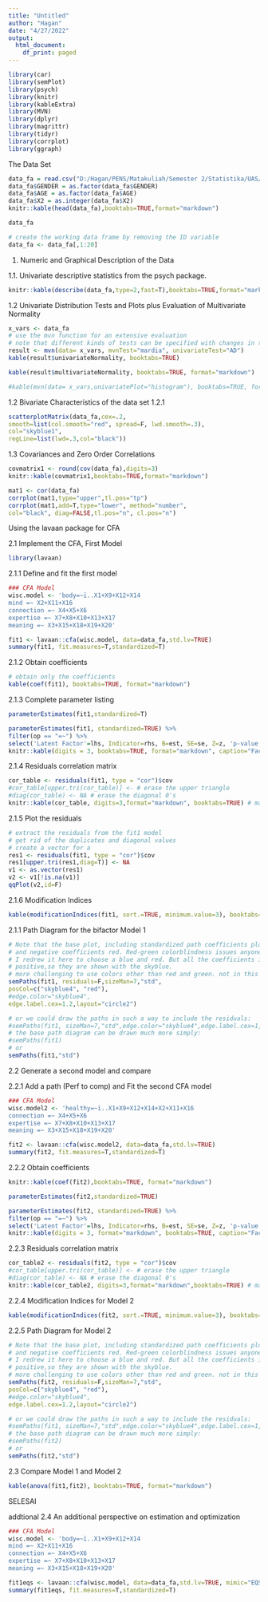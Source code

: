 ---
title: "Untitled"
author: "Hagan"
date: "4/27/2022"
output:
  html_document:
    df_print: paged
---



```{r}
library(car)
library(semPlot)
library(psych)
library(knitr)
library(kableExtra)
library(MVN)
library(dplyr)
library(magrittr)
library(tidyr)
library(corrplot)
library(ggraph)

```


The Data Set

```{r}
data_fa = read.csv("D:/Hagan/PENS/Matakuliah/Semester 2/Statistika/UAS/data_fa percobaan.csv", header = TRUE, sep = ';')
data_fa$GENDER = as.factor(data_fa$GENDER)
data_fa$AGE = as.factor(data_fa$AGE)
data_fa$X2 = as.integer(data_fa$X2)
knitr::kable(head(data_fa),booktabs=TRUE,format="markdown")

```

```{r}
data_fa
```

```{r}
# create the working data frame by removing the ID variable
data_fa <- data_fa[,1:20]

```

1. Numeric and Graphical Description of the Data

1.1. Univariate descriptive statistics from the psych package.

```{r}
knitr::kable(describe(data_fa,type=2,fast=T),booktabs=TRUE,format="markdown")
```

1.2 Univariate Distribution Tests and Plots plus Evaluation of Multivariate
Normality

```{r}
x_vars <- data_fa
# use the mvn function for an extensive evaluation
# note that different kinds of tests can be specified with changes in the arguments
result <- mvn(data= x_vars, mvnTest="mardia", univariateTest="AD")
kable(result$univariateNormality, booktabs=TRUE)

```



```{r}
kable(result$multivariateNormality, booktabs=TRUE, format="markdown")

```



```{r}
#kable(mvn(data= x_vars,univariatePlot="histogram"), booktabs=TRUE, format="markdown")
```
1.2  Bivariate Characteristics of the data set
1.2.1

```{r}
scatterplotMatrix(data_fa,cex=.2,
smooth=list(col.smooth="red", spread=F, lwd.smooth=.3),
col="skyblue1",
regLine=list(lwd=.3,col="black"))
```

1.3 Covariances and Zero Order Correlations

```{r}
covmatrix1 <- round(cov(data_fa),digits=3)
knitr::kable(covmatrix1,booktabs=TRUE,format="markdown")
```
```{r}
mat1 <- cor(data_fa)
corrplot(mat1,type="upper",tl.pos="tp")
corrplot(mat1,add=T,type="lower", method="number",
col="black", diag=FALSE,tl.pos="n", cl.pos="n")
```

Using the lavaan package for CFA

2.1 Implement the CFA, First Model

```{r}
library(lavaan)
```

2.1.1 Define and fit the first model

```{r}
### CFA Model
wisc.model <- 'body=~ï..X1+X9+X12+X14
mind =~ X2+X11+X16
connection =~ X4+X5+X6
expertise =~ X7+X8+X10+X13+X17
meaning =~ X3+X15+X18+X19+X20'
```


```{r}
fit1 <- lavaan::cfa(wisc.model, data=data_fa,std.lv=TRUE)
summary(fit1, fit.measures=T,standardized=T)

```
2.1.2 Obtain coefficients


```{r}
# obtain only the coefficients
kable(coef(fit1), booktabs=TRUE, format="markdown")

```
2.1.3 Complete parameter listing

```{r}
parameterEstimates(fit1,standardized=T)

```


```{r}
parameterEstimates(fit1, standardized=TRUE) %>%
filter(op == "=~") %>%
select('Latent Factor'=lhs, Indicator=rhs, B=est, SE=se, Z=z, 'p-value'=pvalue, Beta=std.all) %>%
knitr::kable(digits = 3, booktabs=TRUE, format="markdown", caption="Factor Loadings")

```
2.1.4 Residuals correlation matrix

```{r}
cor_table <- residuals(fit1, type = "cor")$cov
#cor_table[upper.tri(cor_table)] <- # erase the upper triangle
#diag(cor_table) <- NA # erase the diagonal 0's
knitr::kable(cor_table, digits=3,format="markdown", booktabs=TRUE) # makes a nice table and rounds ever
```
2.1.5 Plot the residuals


```{r}
# extract the residuals from the fit1 model
# get rid of the duplicates and diagonal values
# create a vector for a
res1 <- residuals(fit1, type = "cor")$cov
res1[upper.tri(res1,diag=T)] <- NA
v1 <- as.vector(res1)
v2 <- v1[!is.na(v1)]
qqPlot(v2,id=F)
```

2.1.6 Modification Indices

```{r}
kable(modificationIndices(fit1, sort.=TRUE, minimum.value=3), booktabs=TRUE, format="markdown")

```
2.1.1 Path Diagram for the bifactor Model 1


```{r}
# Note that the base plot, including standardized path coefficients plots positive coefficients green
# and negative coefficients red. Red-green colorblindness issues anyone?
# I redrew it here to choose a blue and red. But all the coefficients in this example are
# positive,so they are shown with the skyblue.
# more challenging to use colors other than red and green. not in this doc
semPaths(fit1, residuals=F,sizeMan=7,"std",
posCol=c("skyblue4", "red"),
#edge.color="skyblue4",
edge.label.cex=1.2,layout="circle2")

```


```{r}
# or we could draw the paths in such a way to include the residuals:
#semPaths(fit1, sizeMan=7,"std",edge.color="skyblue4",edge.label.cex=1,layout="circle2")
# the base path diagram can be drawn much more simply:
#semPaths(fit1)
# or
semPaths(fit1,"std")
```

2.2 Generate a second model and compare

2.2.1 Add a path (Perf to comp) and Fit the second CFA model


```{r}
### CFA Model
wisc.model2 <- 'healthy=~ï..X1+X9+X12+X14+X2+X11+X16
connection =~ X4+X5+X6
expertise =~ X7+X8+X10+X13+X17
meaning =~ X3+X15+X18+X19+X20'

```


```{r}
fit2 <- lavaan::cfa(wisc.model2, data=data_fa,std.lv=TRUE)
summary(fit2, fit.measures=T,standardized=T)

```

2.2.2 Obtain coefficients

```{r}
knitr::kable(coef(fit2),booktabs=TRUE, format="markdown")
```


```{r}
parameterEstimates(fit2,standardized=TRUE)

```


```{r}
parameterEstimates(fit2, standardized=TRUE) %>%
filter(op == "=~") %>%
select('Latent Factor'=lhs, Indicator=rhs, B=est, SE=se, Z=z, 'p-value'=pvalue, Beta=std.all) %>%
knitr::kable(digits = 3, format="markdown", booktabs=TRUE, caption="Factor Loadings")
```
2.2.3 Residuals correlation matrix

```{r}
cor_table2 <- residuals(fit2, type = "cor")$cov
#cor_table[upper.tri(cor_table)] <- # erase the upper triangle
#diag(cor_table) <- NA # erase the diagonal 0's
knitr::kable(cor_table2, digits=3,format="markdown",booktabs=TRUE) # makes a nice table and rounds ever
```
2.2.4 Modification Indices for Model 2

```{r}
kable(modificationIndices(fit2, sort.=TRUE, minimum.value=3), booktabs=TRUE, format="markdown")

```

2.2.5 Path Diagram for Model 2
```{r}
# Note that the base plot, including standardized path coefficients plots positive coefficients green
# and negative coefficients red. Red-green colorblindness issues anyone?
# I redrew it here to choose a blue and red. But all the coefficients in this example are
# positive,so they are shown with the skyblue.
# more challenging to use colors other than red and green. not in this doc
semPaths(fit2, residuals=F,sizeMan=7,"std",
posCol=c("skyblue4", "red"),
#edge.color="skyblue4",
edge.label.cex=1.2,layout="circle2")
```


```{r}
# or we could draw the paths in such a way to include the residuals:
#semPaths(fit1, sizeMan=7,"std",edge.color="skyblue4",edge.label.cex=1,layout="circle2")
# the base path diagram can be drawn much more simply:
#semPaths(fit2)
# or
semPaths(fit2,"std")

```
2.3 Compare Model 1 and Model 2

```{r}
kable(anova(fit1,fit2), booktabs=TRUE, format="markdown")

```

SELESAI

addtional
2.4 An additional perspective on estimation and optimization

```{r}
### CFA Model
wisc.model <- 'body=~ï..X1+X9+X12+X14
mind =~ X2+X11+X16
connection =~ X4+X5+X6
expertise =~ X7+X8+X10+X13+X17
meaning =~ X3+X15+X18+X19+X20'
```


```{r}
fit1eqs <- lavaan::cfa(wisc.model, data=data_fa,std.lv=TRUE, mimic="EQS")
summary(fit1eqs, fit.measures=T,standardized=T)

```


```{r}

```